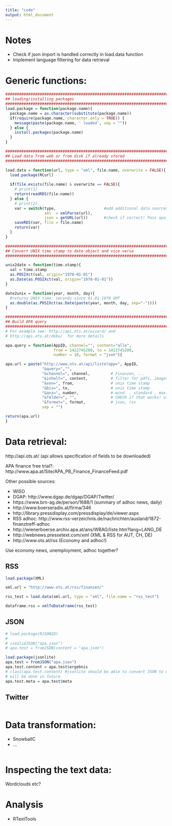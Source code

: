```yaml
---
title: "code"
output: html_document
---
```

# Notes

- Check if json import is handled correctly in load.data function
- Implement language filtering for data retrieval


# Generic functions:
```r
##################################################################################
## loading/installing packages
##################################################################################
load.package = function(package.name){
  package.name = as.character(substitute(package.name))
  if(require(package.name, character.only = TRUE)) { 
    message(paste(package.name, ' loaded', sep = ""))
  } else {
    install.packages(package.name)
  }
}

##################################################################################
## Load data from web or from disk if already stored
##################################################################################

load.data = function(url, type = "xml", file.name, overwrite = FALSE){
  load.package(RCurl)
  
  if(file.exists(file.name) & overwrite == FALSE){
    # print(1)
    return(readRDS(file.name))
  } else {
    # print(2)
    var = switch(type,                     #add additional data sources here
                 xml  = xmlParse(url),
                 json = getURL(url))       #check if correct! Pass apa.api urls?
    saveRDS(var, file = file.name)
    return(var)
  }
}

##################################################################################
## Convert UNIX time stamp to date object and vice versa
##################################################################################

unix2date = function(time.stamp){
  val = time.stamp
  as.POSIXct(val, origin="1970-01-01")
  as.Date(as.POSIXct(val, origin="1970-01-01"))
}

date2unix = function(year, month, day){
  #returns UNIX time: seconds since 01.01.1970 GMT
  as.double(as.POSIXct(as.Date(paste(year, month, day, sep="-")))) 
}

##################################################################################
## Build APA query
##################################################################################
# For example see: http://api.ots.at/wizard/ and
# http://api.ots.at/doku/  for more details

apa.query = function(AppID, channel="", content="alle", 
                     from = 1422745200, to = 1422745200, 
                     number = 10, format = "json"){ 

apa.url = paste("http://www.ots.at/api/liste?app=", AppID,
                "&query=","",   
                "&channel=", channel,         # Finanzen, ...
                "&inhalt=", content,          # filter for pdfs, images, ...
                "&von=", from,                # unix time stamp
                "&bis=", to,                  # unix time stamp
                "&anz=", number,              # mind. , standard , max.
                "&felder=", "",               # CHECK if that works! use %20 as space? see: http://api.ots.at/doku/
                "&format=", format,           # json, rss
                sep = "")

return(apa.url)
}
```

# Data retrieval:

http://api.ots.at/ (api allows specification of fields to be downloaded)

APA finance free trial?:
http://www.apa.at/Site/APA_PB_Finance_FinanceFeed.pdf

Other possible sources:

- WISO
- DGAP: http://www.dgap.de/dgap/DGAP/Twitter/
- https://www.brn-ag.de/person/1688/1 (summary of adhoc news, daily)
- http://www.boerseradio.at/firma/346
- http://library.pressdisplay.com/pressdisplay/de/viewer.aspx
- RSS adhoc: http://www.rss-verzeichnis.de/nachrichten/ausland/1872-finanztreff-adhoc
- http://wienerboerse.archiv.apa.at/ans/WBAG/liste.htm?lang=LANG_DE
- http://webnews.pressetext.com/xml (XML & RSS for AUT, CH, DE)
- http://www.ots.at/rss (Economy and adhoc!)

Use economy news, unemployment, adhoc together?

## RSS
```r
load.package(XML)

xml.url = "http://www.ots.at/rss/finanzen/"

rss_test = load.data(xml.url, type = "xml", file.name = "rss_test")

dataframe.rss = xmlToDataFrame(rss_test)
```

## JSON
```r
# load.package(RJSONIO)
# 
# isValidJSON("apa.json")
# apa.test = fromJSON(content = "apa.json")

load.package(jsonlite)
apa.test = fromJSON("apa.json")
apa.test.content = apa.test$ergebnis
# class(apa.test.content) #jsonlite should be able to convert JSON to dataframe
# will be done in future
apa.test.meta = apa.test$meta
```

## Twitter
```r

```


# Data transformation:

- SnowballC
- ...

```r

```

# Inspecting the text data:
Wordclouds etc?

# Analysis

- RTextTools  

```r

```


